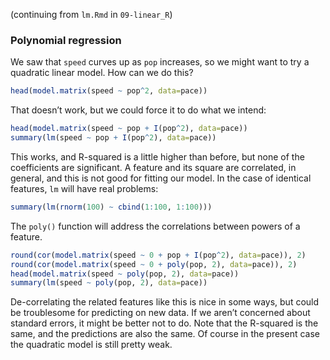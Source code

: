 (continuing from `lm.Rmd` in `09-linear_R`)

### Polynomial regression

We saw that `speed` curves up as `pop` increases, so we might want to
try a quadratic linear model. How can we do this?

```r
head(model.matrix(speed ~ pop^2, data=pace))
```

That doesn't work, but we could force it to do what we intend:

```r
head(model.matrix(speed ~ pop + I(pop^2), data=pace))
summary(lm(speed ~ pop + I(pop^2), data=pace))
```

This works, and R-squared is a little higher than before, but none of
the coefficients are significant. A feature and its square are
correlated, in general, and this is not good for fitting our model. In
the case of identical features, `lm` will have real problems:

```r
summary(lm(rnorm(100) ~ cbind(1:100, 1:100)))
```

The `poly()` function will address the correlations between powers of
a feature.

```r
round(cor(model.matrix(speed ~ 0 + pop + I(pop^2), data=pace)), 2)
round(cor(model.matrix(speed ~ 0 + poly(pop, 2), data=pace)), 2)
head(model.matrix(speed ~ poly(pop, 2), data=pace))
summary(lm(speed ~ poly(pop, 2), data=pace))
```

De-correlating the related features like this is nice in some ways,
but could be troublesome for predicting on new data. If we aren't
concerned about standard errors, it might be better not to do. Note
that the R-squared is the same, and the predictions are also the same.
Of course in the present case the quadratic model is still pretty
weak.
